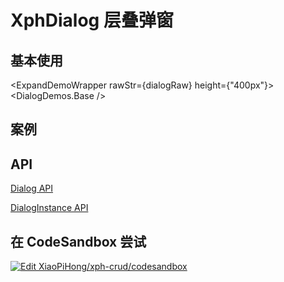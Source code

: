 
# XphDialog 层叠弹窗

## 基本使用

<ExpandDemoWrapper rawStr={dialogRaw} height={"400px"}>
  <DialogDemos.Base />
</ExpandDemoWrapper>

## 案例

<Mask />

<Width />

<Height />

<RenderFooter />

<RenderTitle />

<Ref />

## API

[Dialog API](/docs/api/interfaces/IXphDialogProps)

[DialogInstance API](/docs/api/interfaces/IXphDialogActionType)

## 在 CodeSandbox 尝试

[![Edit XiaoPiHong/xph-crud/codesandbox](https://codesandbox.io/static/img/play-codesandbox.svg)](https://codesandbox.io/p/github/XiaoPiHong/xph-crud/codesandbox?embed=1&file=%2Fexamples%2Froutes%2Findex.tsx)
